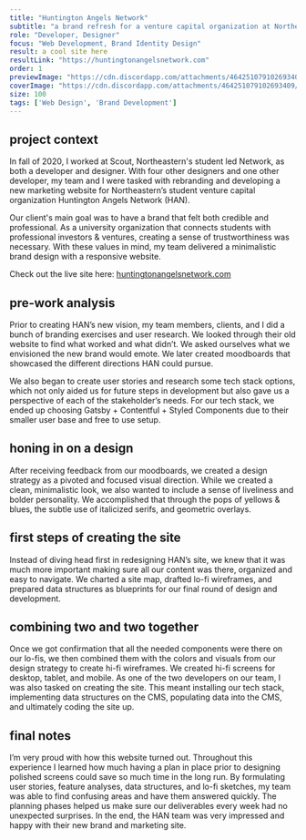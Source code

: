 ```yaml
---
title: "Huntington Angels Network"
subtitle: "a brand refresh for a venture capital organization at Northeastern University"
role: "Developer, Designer"
focus: "Web Development, Brand Identity Design"
result: a cool site here
resultLink: "https://huntingtonangelsnetwork.com"
order: 1
previewImage: "https://cdn.discordapp.com/attachments/464251079102693409/943777263315480576/Frame_462.png"
coverImage: "https://cdn.discordapp.com/attachments/464251079102693409/943777682724880384/HAN_project_banner.png"
size: 100
tags: ['Web Design', 'Brand Development']
---
```





## project context
In fall of 2020, I worked at Scout, Northeastern's student led Network, as both a developer and designer. With four other designers and one other developer, my team and I were tasked with rebranding and developing a new marketing website for Northeastern’s student venture capital organization Huntington Angels Network (HAN).

Our client's main goal was to have a brand that felt both credible and professional. As a university organization that connects students with professional investors & ventures, creating a sense of trustworthiness was necessary. With these values in mind, my team delivered a minimalistic brand design with a responsive website. 

Check out the live site here: [huntingtonangelsnetwork.com](https://huntingtonangelsnetwork.com)


## pre-work analysis
Prior to creating HAN’s new vision, my team members, clients, and I did a bunch of branding exercises and user research. We looked through their old website to find what worked and what didn’t. We asked ourselves what we envisioned the new brand would emote. We later created moodboards that showcased the different directions HAN could pursue.

<Bepis src={preworkUrl}/>


We also began to create user stories and research some tech stack options, which not only aided us for future steps in development but also gave us a perspective of each of the stakeholder’s needs. For our tech stack, we ended up choosing Gatsby + Contentful + Styled Components due to their smaller user base and free to use setup.

## honing in on a design
After receiving feedback from our moodboards, we created a design strategy as a pivoted and focused visual direction. While we created a clean, minimalistic look, we also wanted to include a sense of liveliness and bolder personality. We accomplished that through the pops of yellows & blues, the subtle use of italicized serifs, and geometric overlays.
<Bepis src={moodboardUrl}/>


## first steps of creating the site
Instead of diving head first in redesigning HAN’s site, we knew that it was much more important making sure all our content was there, organized and easy to navigate. We charted a site map, drafted lo-fi wireframes, and prepared data structures as blueprints for our final round of design and development.
<Bepis src={wireframeUrl}/>


## combining two and two together
Once we got confirmation that all the needed components were there on our lo-fis, we then combined them with the colors and visuals from our design strategy to create hi-fi wireframes. We created hi-fi screens for desktop, tablet, and mobile.
As one of the two developers on our team, I was also tasked on creating the site. This meant installing our tech stack, implementing data structures on the CMS, populating data into the CMS, and ultimately coding the site up.
<Bepis src={finalUrl}/>


## final notes
I’m very proud with how this website turned out. Throughout this experience I learned how much having a plan in place prior to designing polished screens could save so much time in the long run. By formulating user stories, feature analyses, data structures, and lo-fi sketches, my team was able to find confusing areas and have them answered quickly. The planning phases helped us make sure our deliverables every week had no unexpected surprises. In the end, the HAN team was very impressed and happy with their new brand and marketing site.
